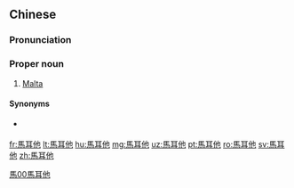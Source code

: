 {{also|马耳他}}
==Chinese==
{{zh-forms|s=马耳他|gloss=-}}

===Pronunciation===
{{zh-pron
|m=Mǎ'ěrtā
|c=maa5 ji5 taa1
|h=pfs=Mâ-ngí-thâ
|mn=qz,xm:Má-ní-thaⁿ/zz:Má-jíⁿ-thaⁿ
|w=3ma hher ta
|cat=pn
}}
{{attention|wuu|please check}}

===Proper noun===
{{zh-proper noun}}

# {{lb|zh|Mainland China}} [[Malta]]

====Synonyms====
* {{qualifier|Taiwan}} {{zh-l|馬爾他}}

[[Category:zh:Countries|馬00馬耳他]]

[[fr:馬耳他]]
[[lt:馬耳他]]
[[hu:馬耳他]]
[[mg:馬耳他]]
[[uz:馬耳他]]
[[pt:馬耳他]]
[[ro:馬耳他]]
[[sv:馬耳他]]
[[zh:馬耳他]]